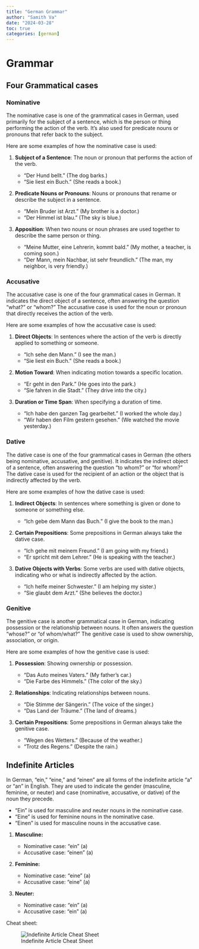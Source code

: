 ```yaml
---
title: "German Grammar"
author: "Samith Va"
date: "2024-03-28"
toc: true
categories: [german]
---
```


# Grammar 

## Four Grammatical cases

### Nominative

The nominative case is one of the grammatical cases in German, used primarily for the subject of a sentence, which is the person or thing performing the action of the verb. It's also used for predicate nouns or pronouns that refer back to the subject.

Here are some examples of how the nominative case is used:

1. **Subject of a Sentence**: The noun or pronoun that performs the action of the verb.
    
    - "Der Hund bellt." (The dog barks.)
    - "Sie liest ein Buch." (She reads a book.)
2. **Predicate Nouns or Pronouns**: Nouns or pronouns that rename or describe the subject in a sentence.
    
    - "Mein Bruder ist Arzt." (My brother is a doctor.)
    - "Der Himmel ist blau." (The sky is blue.)
3. **Apposition**: When two nouns or noun phrases are used together to describe the same person or thing.
    
    - "Meine Mutter, eine Lehrerin, kommt bald." (My mother, a teacher, is coming soon.)
    - "Der Mann, mein Nachbar, ist sehr freundlich." (The man, my neighbor, is very friendly.)

### Accusative

The accusative case is one of the four grammatical cases in German. It indicates the direct object of a sentence, often answering the question "what?" or "whom?" The accusative case is used for the noun or pronoun that directly receives the action of the verb.

Here are some examples of how the accusative case is used:

1. **Direct Objects**: In sentences where the action of the verb is directly applied to something or someone.
    
    - "Ich sehe den Mann." (I see the man.)
    - "Sie liest ein Buch." (She reads a book.)
2. **Motion Toward**: When indicating motion towards a specific location.
    
    - "Er geht in den Park." (He goes into the park.)
    - "Sie fahren in die Stadt." (They drive into the city.)
3. **Duration or Time Span**: When specifying a duration of time.
    
    - "Ich habe den ganzen Tag gearbeitet." (I worked the whole day.)
    - "Wir haben den Film gestern gesehen." (We watched the movie yesterday.)

### Dative

The dative case is one of the four grammatical cases in German (the others being nominative, accusative, and genitive). It indicates the indirect object of a sentence, often answering the question "to whom?" or "for whom?" The dative case is used for the recipient of an action or the object that is indirectly affected by the verb.

Here are some examples of how the dative case is used:

1. **Indirect Objects**: In sentences where something is given or done to someone or something else.
    
    - "Ich gebe dem Mann das Buch." (I give the book to the man.)
2. **Certain Prepositions**: Some prepositions in German always take the dative case.
    
    - "Ich gehe mit meinem Freund." (I am going with my friend.)
    - "Er spricht mit dem Lehrer." (He is speaking with the teacher.)
3. **Dative Objects with Verbs**: Some verbs are used with dative objects, indicating who or what is indirectly affected by the action.
    
    - "Ich helfe meiner Schwester." (I am helping my sister.)
    - "Sie glaubt dem Arzt." (She believes the doctor.)

### Genitive

The genitive case is another grammatical case in German, indicating possession or the relationship between nouns. It often answers the question "whose?" or "of whom/what?" The genitive case is used to show ownership, association, or origin.

Here are some examples of how the genitive case is used:

1. **Possession**: Showing ownership or possession.
    
    - "Das Auto meines Vaters." (My father's car.)
    - "Die Farbe des Himmels." (The color of the sky.)
2. **Relationships**: Indicating relationships between nouns.
    
    - "Die Stimme der Sängerin." (The voice of the singer.)
    - "Das Land der Träume." (The land of dreams.)
3. **Certain Prepositions**: Some prepositions in German always take the genitive case.
    
    - "Wegen des Wetters." (Because of the weather.)
    - "Trotz des Regens." (Despite the rain.)

## Indefinite Articles

In German, "ein," "eine," and "einen" are all forms of the indefinite article "a" or "an" in English. They are used to indicate the gender (masculine, feminine, or neuter) and case (nominative, accusative, or dative) of the noun they precede.

- "Ein" is used for masculine and neuter nouns in the nominative case.
- "Eine" is used for feminine nouns in the nominative case.
- "Einen" is used for masculine nouns in the accusative case.

1. **Masculine:**
    
    - Nominative case: "ein" (a)
    - Accusative case: "einen" (a)
2. **Feminine:**
    
    - Nominative case: "eine" (a)
    - Accusative case: "eine" (a)
3. **Neuter:**
    
    - Nominative case: "ein" (a)
    - Accusative case: "ein" (a)

Cheat sheet:

![Indefinite Article Cheat Sheet](indefinite_articles.png)


